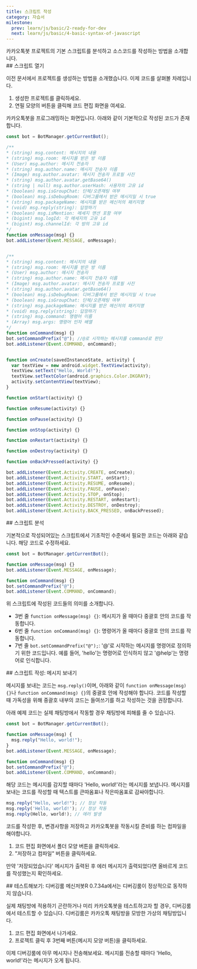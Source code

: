 ```yaml
---
title: 스크립트 작성
category: 자습서
milestone:
  prev: learn/js/basic/2-ready-for-dev
  next: learn/js/basic/4-basic-syntax-of-javascript
---
```


<Section>
  카카오톡봇 프로젝트의 기본 스크립트를 분석하고 소스코드를 작성하는 방법을 소개합니다.
</Section>
<Section>
  ## 스크립트 열기

  이전 문서에서 프로젝트를 생성하는 방법을 소개했습니다. 이제 코드를 살펴볼 차레입니다.

  1. 생성한 프로젝트를 클릭하세요.
  2. 연필 모양의 버튼을 클릭해 코드 편집 화면을 여세요.

  카카오톡봇을 프로그래밍하는 화면입니다. 아래와 같이 기본적으로 작성된 코드가 존재합니다.

  ~~~js
  const bot = BotManager.getCurrentBot();

  /**
  * (string) msg.content: 메시지의 내용
  * (string) msg.room: 메시지를 받은 방 이름
  * (User) msg.author: 메시지 전송자
  * (string) msg.author.name: 메시지 전송자 이름
  * (Image) msg.author.avatar: 메시지 전송자 프로필 사진
  * (string) msg.author.avatar.getBase64()
  * (string | null) msg.author.userHash: 사용자의 고유 id
  * (boolean) msg.isGroupChat: 단체/오픈채팅 여부
  * (boolean) msg.isDebugRoom: 디버그룸에서 받은 메시지일 시 true
  * (string) msg.packageName: 메시지를 받은 메신저의 패키지명
  * (void) msg.reply(string): 답장하기
  * (boolean) msg.isMention: 메세지 맨션 포함 여부
  * (bigint) msg.logId: 각 메세지의 고유 id
  * (bigint) msg.channelId: 각 방의 고유 id
  */
  function onMessage(msg) {}
  bot.addListener(Event.MESSAGE, onMessage);


  /**
  * (string) msg.content: 메시지의 내용
  * (string) msg.room: 메시지를 받은 방 이름
  * (User) msg.author: 메시지 전송자
  * (string) msg.author.name: 메시지 전송자 이름
  * (Image) msg.author.avatar: 메시지 전송자 프로필 사진
  * (string) msg.author.avatar.getBase64()
  * (boolean) msg.isDebugRoom: 디버그룸에서 받은 메시지일 시 true
  * (boolean) msg.isGroupChat: 단체/오픈채팅 여부
  * (string) msg.packageName: 메시지를 받은 메신저의 패키지명
  * (void) msg.reply(string): 답장하기
  * (string) msg.command: 명령어 이름
  * (Array) msg.args: 명령어 인자 배열
  */
  function onCommand(msg) {}
  bot.setCommandPrefix("@"); //@로 시작하는 메시지를 command로 판단
  bot.addListener(Event.COMMAND, onCommand);


  function onCreate(savedInstanceState, activity) {
    var textView = new android.widget.TextView(activity);
    textView.setText("Hello, World!");
    textView.setTextColor(android.graphics.Color.DKGRAY);
    activity.setContentView(textView);
  }

  function onStart(activity) {}

  function onResume(activity) {}

  function onPause(activity) {}

  function onStop(activity) {}

  function onRestart(activity) {}

  function onDestroy(activity) {}

  function onBackPressed(activity) {}

  bot.addListener(Event.Activity.CREATE, onCreate);
  bot.addListener(Event.Activity.START, onStart);
  bot.addListener(Event.Activity.RESUME, onResume);
  bot.addListener(Event.Activity.PAUSE, onPause);
  bot.addListener(Event.Activity.STOP, onStop);
  bot.addListener(Event.Activity.RESTART, onRestart);
  bot.addListener(Event.Activity.DESTROY, onDestroy);
  bot.addListener(Event.Activity.BACK_PRESSED, onBackPressed);
  ~~~
</Section>
<Section>
  ## 스크립트 분석

  기본적으로 작성되어있는 스크립트에서 기초적인 수준에서 필요한 코드는 아래와 같습니다. 해당 코드로 수정하세요.

  ~~~js
  const bot = BotManager.getCurrentBot();

  function onMessage(msg) {}
  bot.addListener(Event.MESSAGE, onMessage);

  function onCommand(msg) {}
  bot.setCommandPrefix("@");
  bot.addListener(Event.COMMAND, onCommand);
  ~~~

  위 스크립트에 작성된 코드들의 의미를 소개합니다.

  - 3번 줄 `function onMessage(msg) {}`: 메시지가 올 때마다 중괄호 안의 코드를 작동합니다.
  - 6번 줄 `function onCommand(msg) {}`: 명령어가 올 때마다 중괄호 안의 코드를 작동합니다.
  - 7번 줄 `bot.setCommandPrefix("@");`: '@'로 시작하는 메시지를 명령어로 정의하기 위한 코드입니다. 예를 들어, 'hello'는 명령어로 인식하지 않고 '@help'는 명령어로
  인식합니다.
</Section>
<Section>
  ## 스크립트 작성: 메시지 보내기

  메시지를 보내는 코드는 `msg.reply()`이며, 아래와 같이 `function onMessage(msg) {}`나 `function onCommand(msg) {}`의 중괄호 안에 작성해야 합니다. 코드를
  작성할 때 가독성을 위해 중괄호 내부의 코드는 들여쓰기를 하고 작성하는 것을 권장합니다.

  <Noti type="warning">
    아래 예제 코드는 실제 채팅방에서 작동할 경우 채팅방에 피해를 줄 수 있습니다.
  </Noti>

  ~~~js
  const bot = BotManager.getCurrentBot();

  function onMessage(msg) {
    msg.reply("Hello, world!");
  }
  bot.addListener(Event.MESSAGE, onMessage);

  function onCommand(msg) {}
  bot.setCommandPrefix("@");
  bot.addListener(Event.COMMAND, onCommand);
  ~~~

  해당 코드는 메시지를 감지할 때마다 'Hello, world!'라는 메시지를 보냅니다. 메시지를 보내는 코드를 작성할 때 텍스트를 큰따옴표나 작은따옴표로 감싸야합니다.

  ~~~js
  msg.reply("Hello, world!"); // 정상 작동
  msg.reply('Hello, world!'); // 정상 작동
  msg.reply(Hello, world!); // 에러 발생
  ~~~

  코드를 작성한 후, 변경사항을 저장하고 카카오톡봇을 작동시킬 준비를 하는 컴파일을 해야합니다.

  1. 코드 편집 화면에서 폴더 모양 버튼을 클릭하세요.
  2. "저장하고 컴파일" 버튼을 클릭하세요.

  만약 '저장되었습니다' 메시지가 출력된 후 에러 메시지가 출력되었다면 올바르게 코드를 작성했는지 확인하세요.
</Section>
<Section>
  ## 테스트해보기: 디버깅룸

  <Noti type="warning">
    메신저봇R 0.7.34a에서는 디버깅룸이 정상적으로 동작하지 않습니다.
  </Noti>

  실제 채팅방에 적용하기 곤란하거나 미리 카카오톡봇을 테스트하고자 할 경우, 디버깅룸에서 테스트할 수 있습니다. 디버깅룸은 카카오톡 채팅방을 모방한 가상의 채팅방입니다.

  1. 코드 편집 화면에서 나가세요.
  2. 프로젝트 클릭 후 3번째 버튼(메시지 모양 버튼)을 클릭하세요.

  이제 디버깅룸에 아무 메시지나 전송해보세요. 메시지를 전송할 때마다 'Hello, world!'라는 메시지가 오게 됩니다.
</Section>